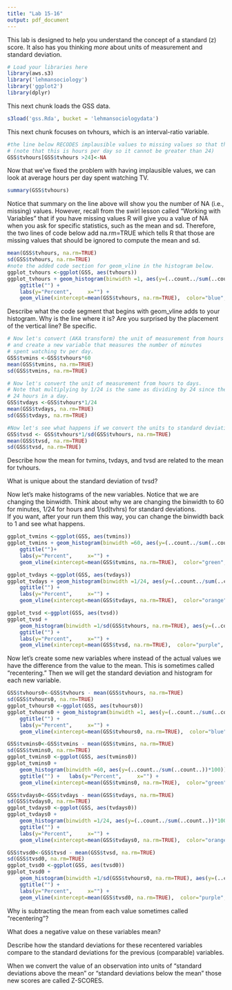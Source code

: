 ```yaml
---
title: "Lab 15-16"
output: pdf_document
---
```


This lab is designed to help you understand the concept of a standard (z) score. It also has you thinking _more_ 
about units of measurement and standard deviation.
 
```r
# Load your libraries here
library(aws.s3)
library('lehmansociology')
library('ggplot2')
library(dplyr)

```

This next chunk loads the GSS data.

````r
s3load('gss.Rda', bucket = 'lehmansociologydata')
````


This next chunk focuses on tvhours, which is an interval-ratio variable.
```r
#the line below RECODES implausible values to missing values so that they are ignored 
# (note that this is hours per day so it cannot be greater than 24)
GSS$tvhours[GSS$tvhours >24]<-NA

```

Now that we've fixed the problem with having implausible values, we can look at average hours per day 
spent watching TV.

```r

summary(GSS$tvhours)

```
Notice that summary on the line above will show you the number of NA (i.e., missing) values. However, 
recall from the swirl lesson called "Working with Variables" that if you have missing values R will give you a 
value of NA when you ask for specific statistics, such as the mean and sd. Therefore, the two lines of code
below add na.rm=TRUE which tells R that those are missing values that should be ignored to compute the mean and sd. 

```r
mean(GSS$tvhours, na.rm=TRUE)
sd(GSS$tvhours, na.rm=TRUE)
#note the added code section for geom_vline in the histogram below. 
ggplot_tvhours <-ggplot(GSS, aes(tvhours))
ggplot_tvhours + geom_histogram(binwidth =1, aes(y=(..count../sum(..count..))*100)) +
    ggtitle("") +   
    labs(y="Percent",     x="") + 
    geom_vline(xintercept=mean(GSS$tvhours, na.rm=TRUE),  color="blue", linetype="dashed", size=1) 

```

Describe what the code segment that begins with geom_vline adds to your histogram. Why is the line where it is? 
Are you surprised by the placement of the vertical line? Be specific.


```r
# Now let's convert (AKA transform) the unit of measurement from hours to minutes 
# and create a new variable that measures the number of minutes
# spent watching tv per day.
GSS$tvmins <-GSS$tvhours*60
mean(GSS$tvmins, na.rm=TRUE)
sd(GSS$tvmins, na.rm=TRUE)

```

```r

# Now let's convert the unit of measurement from hours to days. 
# Note that multiplying by 1/24 is the same as dividing by 24 since there are
# 24 hours in a day.
GSS$tvdays <-GSS$tvhours*1/24
mean(GSS$tvdays, na.rm=TRUE)
sd(GSS$tvdays, na.rm=TRUE)

```

```r
#Now let's see what happens if we convert the units to standard deviations. 
GSS$tvsd <- GSS$tvhours*1/sd(GSS$tvhours, na.rm=TRUE)
mean(GSS$tvsd, na.rm=TRUE)
sd(GSS$tvsd, na.rm=TRUE)

```
Describe how the mean for tvmins, tvdays, and tvsd are related to the mean for tvhours.


What is unique about the standard deviation of tvsd?



Now let's make histograms of the new variables. Notice that we are changing the binwidth. 
Think about why we are changing the binwidth to 60 for minutes, 1/24 for hours and 1/sd(tvhrs) 
for standard deviations.  
If you want, after your run them this way, you can change the binwidth back to 1 and see what happens.  
```r
ggplot_tvmins <-ggplot(GSS, aes(tvmins))
ggplot_tvmins + geom_histogram(binwidth =60, aes(y=(..count../sum(..count..))*100)) + 
    ggtitle("")+  
    labs(y="Percent",     x="") + 
    geom_vline(xintercept=mean(GSS$tvmins, na.rm=TRUE),  color="green", linetype="dashed", size=1) 
```

```r

ggplot_tvdays <-ggplot(GSS, aes(tvdays))
ggplot_tvdays + geom_histogram(binwidth =1/24, aes(y=(..count../sum(..count..))*100)) + 
    ggtitle("") +   
    labs(y="Percent",     x="") +
    geom_vline(xintercept=mean(GSS$tvdays, na.rm=TRUE),  color="orange", linetype="dashed", size=1) 
```

```r
ggplot_tvsd <-ggplot(GSS, aes(tvsd))
ggplot_tvsd +
    geom_histogram(binwidth =1/sd(GSS$tvhours, na.rm=TRUE), aes(y=(..count../sum(..count..))*100)) + 
    ggtitle("") +   
    labs(y="Percent",     x="") + 
    geom_vline(xintercept=mean(GSS$tvsd, na.rm=TRUE),  color="purple", linetype="dashed", size=1) 
```

Now let's create some new variables where instead of the actual values we have the difference from the value to the mean. This is sometimes called "recentering." Then we will get the standard deviation and histogram for each new variable.
```r
GSS$tvhours0<-GSS$tvhours - mean(GSS$tvhours, na.rm=TRUE)
sd(GSS$tvhours0, na.rm=TRUE)
ggplot_tvhours0 <-ggplot(GSS, aes(tvhours0))
ggplot_tvhours0 + geom_histogram(binwidth =1, aes(y=(..count../sum(..count..))*100)) + 
    ggtitle("") +   
    labs(y="Percent",     x="") + 
    geom_vline(xintercept=mean(GSS$tvhours0, na.rm=TRUE),  color="blue", linetype="dashed", size=.5) 

```

```r

GSS$tvmins0<-GSS$tvmins - mean(GSS$tvmins, na.rm=TRUE)
sd(GSS$tvmins0, na.rm=TRUE)
ggplot_tvmins0 <-ggplot(GSS, aes(tvmins0))
ggplot_tvmins0 + 
    geom_histogram(binwidth =60, aes(y=(..count../sum(..count..))*100)) + 
    ggtitle("") +   labs(y="Percent",     x="") + 
    geom_vline(xintercept=mean(GSS$tvmins0, na.rm=TRUE),  color="green", linetype="dashed", size=.5) 
```

```r
GSS$tvdays0<-GSS$tvdays - mean(GSS$tvdays, na.rm=TRUE)
sd(GSS$tvdays0, na.rm=TRUE)
ggplot_tvdays0 <-ggplot(GSS, aes(tvdays0))
ggplot_tvdays0 + 
    geom_histogram(binwidth =1/24, aes(y=(..count../sum(..count..))*100)) + 
    ggtitle("") +   
    labs(y="Percent",     x="") + 
    geom_vline(xintercept=mean(GSS$tvdays0, na.rm=TRUE),  color="orange", linetype="dashed", size=.5) 
```

```r
GSS$tvsd0<-GSS$tvsd - mean(GSS$tvsd, na.rm=TRUE)
sd(GSS$tvsd0, na.rm=TRUE)
ggplot_tvsd0 <-ggplot(GSS, aes(tvsd0))
ggplot_tvsd0 + 
    geom_histogram(binwidth =1/sd(GSS$tvhours0, na.rm=TRUE), aes(y=(..count../sum(..count..))*100)) + 
    ggtitle("") +   
    labs(y="Percent",     x="") + 
    geom_vline(xintercept=mean(GSS$tvsd0, na.rm=TRUE),  color="purple", linetype="dashed", size=.5) 
```
Why is subtracting the mean from each value sometimes called "recentering"?  


What does a negative value on these variables mean?  


Describe how the standard deviations for these recentered variables compare to the standard deviations for the previous (comparable) variables.


When we convert the value of an observation into units of "standard deviations above the mean" or "standard deviations below the mean" those new scores are called Z-SCORES.

